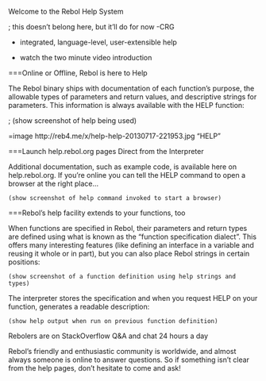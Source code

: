 Welcome to the Rebol Help System

; this doesn't belong here, but it'll do for now -CRG

* integrated, language-level, user-extensible help

* watch the two minute video introduction

===Online or Offline, Rebol is here to Help

The Rebol binary ships with documentation of each function's purpose,
the allowable types of parameters and return values, and descriptive strings
for parameters.  This information is always available with the HELP function:

;    (show screenshot of help being used)

=image http://reb4.me/x/help-help-20130717-221953.jpg "HELP"

===Launch help.rebol.org pages Direct from the Interpreter

Additional documentation, such as example code, is available here on
help.rebol.org. If you're online you can tell the HELP command to open a 
browser at the right place...

    (show screenshot of help command invoked to start a browser)

===Rebol's help facility extends to your functions, too

When functions are specified in Rebol, their parameters and return types
are defined using what is known as the "function specification dialect".
This offers many interesting features (like defining an interface
in a variable and reusing it whole or in part), but you can also place Rebol
strings in certain positions:

    (show screenshot of a function definition using help strings and types)

The interpreter stores the specification and when you request HELP
on your function, generates a readable description:

    (show help output when run on previous function definition)

Rebolers are on StackOverflow Q&A and chat 24 hours a day

Rebol's friendly and enthusiastic community is worldwide, and almost
always someone is online to answer questions.  So if something
isn't clear from the help pages, don't hesitate to come and ask!
